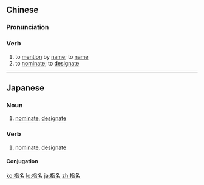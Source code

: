 ==Chinese==
{{zh-forms}}

===Pronunciation===
{{zh-pron
|m=zhǐmíng
|c=zi2 ming4
|h=pfs=chṳ́-miàng
|mn=chí-miâ
|cat=v
}}

===Verb===
{{zh-verb}}

# to [[mention]] by [[name]]; to [[name]]
# to [[nominate]]; to [[designate]]

----

==Japanese==
{{ja-kanjitab|し|めい|yomi=on}}

===Noun===
{{ja-noun|しめい}}

# [[nominate]], [[designate]]

===Verb===
{{ja-verb-suru|しめい}}

# [[nominate]], [[designate]]

====Conjugation====
{{ja-suru|しめい}}

[[ko:指名]]
[[lo:指名]]
[[ja:指名]]
[[zh:指名]]